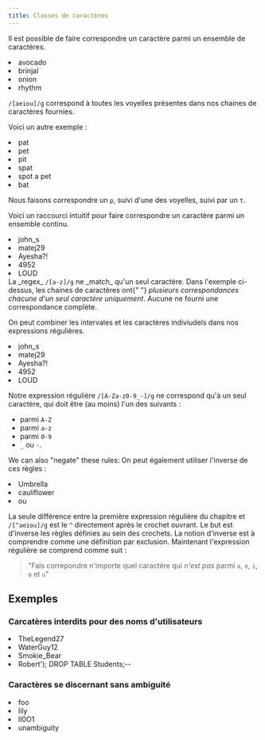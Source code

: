 ```yaml
---
title: Classes de caractères
---
```


Il est possible de faire correspondre un caractère parmi un ensemble de caractères.

<Example regex={/[aeiou]/g}>
    <li>avocado</li>
    <li>brinjal</li>
    <li>onion</li>
    <li>rhythm</li>
</Example>

`/[aeiou]/g` correspond à toutes les voyelles présentes dans nos chaines de caractères fournies.

Voici un autre exemple :

<Example regex={/p[aeiou]t/g}>
    <li>pat</li>
    <li>pet</li>
    <li>pit</li>
    <li>spat</li>
    <li>spot a pet</li>
    <li>bat</li>
</Example>

Nous faisons correspondre un `p`, suivi d'une des voyelles, suivi par un `t`.

Voici un raccourci intuitif pour faire correspondre un caractère parmi un ensemble continu.

<Example regex={/[a-z]/g}>
    <li>john_s</li>
    <li>matej29</li>
    <li>Ayesha?!</li>
    <li>4952</li>
    <li>LOUD</li>
</Example>
<Warning>
    La _regex_ <code>/[a-z]/g</code> ne _match_ qu'un seul caractère. Dans l'exemple
    ci-dessus, les chaines de caractères ont{" "}
    <em>plusieurs correspondances chacune d'un seul caractère uniquement</em>.
    Aucune ne fourni une correspondance complète.
</Warning>

On peut combiner les intervales et les caractères indiviudels dans nos expressions régulières.

<Example regex={/[A-Za-z0-9_-]/g}>
    <li>john_s</li>
    <li>matej29</li>
    <li>Ayesha?!</li>
    <li>4952</li>
    <li>LOUD</li>
</Example>

Notre expression régulière `/[A-Za-z0-9_-]/g` ne correspond qu'à un seul caractère, qui doit être (au moins) l'un des suivants :

-   parmi `A-Z`
-   parmi `a-z`
-   parmi `0-9`
-   `_` ou `-`.

We can also "negate" these rules:
On peut également utiliser l'inverse de ces règles :
<Example regex={/[^aeiou]/g}>
    <li>Umbrella</li>
    <li>cauliflower</li>
    <li>ou</li>
</Example>

La seule différence entre la première expression régulière du chapitre et `/[^aeiou]/g` est le `^` directement après le crochet ouvrant. Le but est d'inverse les règles définies au sein des crochets. La notion d'inverse est à comprendre comme une définition par exclusion. Maintenant l'expression régulière se comprend comme suit : 

> "Fais correpondre n'importe quel caractère qui _n'est pas_ parmi `a`, `e`, `i`, `o` et `u`"

## Exemples

### Carcatères interdits pour des noms d'utilisateurs

<Example regex={/[^a-zA-Z_0-9-]/g}>
    <li>TheLegend27</li>
    <li>WaterGuy12</li>
    <li>Smokie_Bear</li>
    <li>Robert'); DROP TABLE Students;--</li>
</Example>

### Caractères se discernant sans ambiguité 

<Example regex={/[A-HJ-NP-Za-kmnp-z2-9]/g}>
    <li>foo</li>
    <li>lily</li>
    <li>lI0O1</li>
    <li>unambiguity</li>
</Example>
